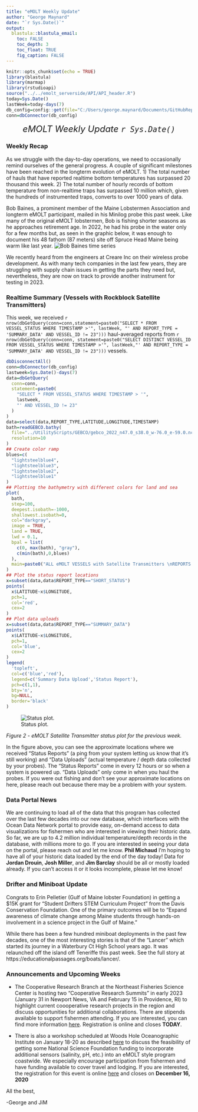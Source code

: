 ```yaml
---
title: "eMOLT Weekly Update"
author: "George Maynard"
date: "`r Sys.Date()`"  
output: 
  blastula::blastula_email:
    toc: FALSE
    toc_depth: 3
    toc_float: TRUE
    fig_caption: FALSE
---
```


```r
knitr::opts_chunk$set(echo = TRUE)
library(blastula)
library(marmap)
library(rstudioapi)
source("../../emolt_serverside/API/API_header.R")
today=Sys.Date()
lastWeek=today-days(7)
db_config=config::get(file="C:/Users/george.maynard/Documents/GitHubRepos/emolt_serverside/API/config.yml")$dev_intranet
conn=dbConnector(db_config)
```

<center> 

<font size="5"> *eMOLT Weekly Update `r Sys.Date()` * </font>

</center>

### Weekly Recap 

As we struggle with the day-to-day operations, we need to occasionally remind ourselves of the general progress.  A couple of significant milestones have been reached in the longterm evolution of eMOLT. 1) The total number of hauls that have reported realtime bottom temperatures has surpassed 20 thousand this week. 2) The total number of hourly records of bottom temperature from non-realtime traps has surpassed 10 million which, given the hundreds of instrumented traps, converts to over 1000 years of data. 

Bob Baines, a prominent member of the Maine Lobstermen Association and longterm eMOLT participant, mailed in his Minilog probe this past week.
Like many of the original eMOLT lobstermen, Bob is fishing shorter seasons as he approaches retirement age. In 2022, he had his probe in the water only for a few months but, as seen in the graphic below, it was enough to document his 48 fathom (87 meters) site off Spruce Head Maine being warm like last year.
![Bob Baines time series](TH01.png)

We recently heard from the engineers at Creare Inc on their wireless probe development. As with many tech companies in the last few years, they are struggling with supply chain issues in getting the parts they need but, nevertheless, they are now on track to provide another instrument for testing in 2023.

### Realtime Summary (Vessels with Rockblock Satellite Transmitters)

This week, we received `r nrow(dbGetQuery(conn=conn,statement=paste0("SELECT * FROM VESSEL_STATUS WHERE TIMESTAMP >'", lastWeek, "' AND REPORT_TYPE = 'SUMMARY_DATA' AND VESSEL_ID != 23")))` haul-averaged reports from `r nrow(dbGetQuery(conn=conn, statement=paste0("SELECT DISTINCT VESSEL_ID FROM VESSEL_STATUS WHERE TIMESTAMP >'", lastWeek,"' AND REPORT_TYPE = 'SUMMARY_DATA' AND VESSEL_ID != 23")))` vessels. 

```r
dbDisconnectAll()
conn=dbConnector(db_config)
lastweek=Sys.Date()-days(7)
data=dbGetQuery(
  conn=conn,
  statement=paste0(
    "SELECT * FROM VESSEL_STATUS WHERE TIMESTAMP > '",
    lastweek,
    "' AND VESSEL_ID != 23"
  )
)
data=select(data,REPORT_TYPE,LATITUDE,LONGITUDE,TIMESTAMP)
bath=readGEBCO.bathy(
  file="../UtilityScripts/GEBCO/gebco_2022_n47.0_s38.0_w-76.0_e-59.0.nc",
  resolution=10
)
## Create color ramp
blues=c(
  "lightsteelblue4", 
  "lightsteelblue3",
  "lightsteelblue2", 
  "lightsteelblue1"
)
## Plotting the bathymetry with different colors for land and sea
plot(
  bath,
  step=100,
  deepest.isobath=-1000,
  shallowest.isobath=0,
  col="darkgray",
  image = TRUE, 
  land = TRUE, 
  lwd = 0.1,
  bpal = list(
    c(0, max(bath), "gray"),
    c(min(bath),0,blues)
  ),
  main=paste0("ALL eMOLT VESSELS with Satellite Transmitters \nREPORTS FROM: ",lastweek," to ",Sys.Date())
)
## Plot the status report locations
x=subset(data,data$REPORT_TYPE=="SHORT_STATUS")
points(
  x$LATITUDE~x$LONGITUDE,
  pch=1,
  col='red',
  cex=2
)
## Plot data uploads
x=subset(data,data$REPORT_TYPE=="SUMMARY_DATA")
points(
  x$LATITUDE~x$LONGITUDE,
  pch=1,
  col='blue',
  cex=2
)
legend(
  'topleft',
  col=c('blue','red'),
  legend=c('Summary Data Upload','Status Report'),
  pch=c(1,1),
  bty='n',
  bg=NULL,
  border='black'
)
```

![Status plot.](`r knitr::fig_chunk('statusPlot', 'png')`)

*Figure 2 - eMOLT Satellite Transmitter status plot for the previous week.*

In the figure above, you can see the approximate locations where we received "Status Reports" (a ping from your system letting us know that it's still working) and "Data Uploads" (actual temperature / depth data collected by your probes). The "Status Reports" come in every 12 hours or so when a system is powered up. "Data Uploads" only come in when you haul the probes. If you were out fishing and don't see your approximate locations on here, please reach out because there may be a problem with your system.

### Data Portal News

We are continuing to load all of the data that this program has collected over the last few decades into our new database, which interfaces with the Ocean Data Network portal to provide easy, on-demand access to data visualizations for fishermen who are interested in viewing their historic data. So far, we are up to 4.2 million individual temperature/depth records in the database, with millions more to go. If you are interested in seeing your data on the portal, please reach out and let me know. **Phil Michaud** I'm hoping to have all of your historic data loaded by the end of the day today! Data for **Jordan Drouin**, **Josh Miller**, and **Jim Barclay** should be all or mostly loaded already. If you can't access it or it looks incomplete, please let me know!

### Drifter and Miniboat Update

Congrats to Erin Pelletier (Gulf of Maine lobster Foundation) in getting a $15K grant for "Student Drifters STEM Curriculum Project" from the Davis Conservation Foundation. One of the primary outcomes will be to "Expand awareness of climate change among Maine students through hands-on
involvement in a science project in the Gulf of Maine."

While there has been a few hundred miniboat deployments in the past few decades, one of the most interesting stories is that of the "Lancer" which started its journey in a Waterbury Ct High School years ago.  It was relaunched off the island off Teneriffe this past week. See the full story at https://educationalpassages.org/boats/lancer/.


### Announcements and Upcoming Weeks

- The Cooperative Research Branch at the Northeast Fisheries Science Center is hosting two "Cooperative Research Summits" in early 2023 (January 31 in Newport News, VA and February 15 in Providence, RI) to highlight current coooperative research projects in the region and discuss opportunities for additional collaborations. There are stipends available to support fishermen attending. If you are interested, you can find more information [here](https://www.fisheries.noaa.gov/new-england-mid-atlantic/outreach-and-education/cooperative-research-fosters-regional-partnerships#2023-northeast-cooperative-research-summits). Registration is online and closes **TODAY**. 

- There is also a workshop scheduled at Woods Hole Oceanographic Institute on January 18-20 as described [here](https://www.us-ocb.org/coastal-bgc-obs-network-with-fishing-community/) to discuss the feasibility of getting some National Science Foundation funding to incorporate additional sensors (salinity, pH, etc.) into an eMOLT style program coastwide. We especially encourage participation from fishermen and have funding available to cover travel and lodging. If you are interested, the registration for this event is online [here](https://docs.google.com/forms/d/e/1FAIpQLScJ9QA94Lm7LrKmOHTo36gUyB0eOlcWcKnAz6BXDyp76QTzHg/viewform?usp=sf_link) and closes on **December 16, 2020** 

All the best,

-George and JiM
